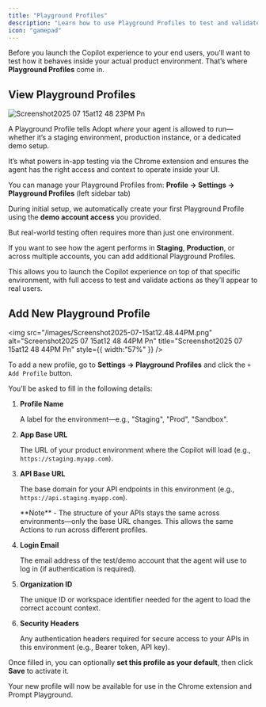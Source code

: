 ```yaml
---
title: "Playground Profiles"
description: "Learn how to use Playground Profiles to test and validate your AI agents in different scenarios"
icon: "gamepad"
---
```


Before you launch the Copilot experience to your end users, you’ll want to test how it behaves inside your actual product environment. That’s where **Playground Profiles** come in.

## View Playground Profiles

![Screenshot2025 07 15at12 48 23PM Pn](/images/Screenshot2025-07-15at12.48.23PM.png)

A Playground Profile tells Adopt _where_ your agent is allowed to run—whether it’s a staging environment, production instance, or a dedicated demo setup.

It’s what powers in-app testing via the Chrome extension and ensures the agent has the right access and context to operate inside your UI.

You can manage your Playground Profiles from: **Profile → Settings → Playground Profiles** (left sidebar tab)

During initial setup, we automatically create your first Playground Profile using the **demo account access** you provided.

But real-world testing often requires more than just one environment.

If you want to see how the agent performs in **Staging**, **Production**, or across multiple accounts, you can add additional Playground Profiles.

This allows you to launch the Copilot experience on top of that specific environment, with full access to test and validate actions as they’ll appear to real users.

## Add New Playground Profile

<img
  src="/images/Screenshot2025-07-15at12.48.44PM.png"
  alt="Screenshot2025 07 15at12 48 44PM Pn"
  title="Screenshot2025 07 15at12 48 44PM Pn"
  style={{ width:"57%" }}
/>

To add a new profile, go to **Settings → Playground Profiles** and click the `+ Add Profile` button.

You’ll be asked to fill in the following details:

1. **Profile Name**

   A label for the environment—e.g., "Staging", "Prod", "Sandbox".
2. **App Base URL**

   The URL of your product environment where the Copilot will load (e.g., `https://staging.myapp.com`).
3. **API Base URL**

   The base domain for your API endpoints in this environment (e.g., `https://api.staging.myapp.com`).

   <Note>
     **Note** - The structure of your APIs stays the same across environments—only the base URL changes. This allows the same Actions to run across different profiles.
   </Note>
4. **Login Email**

   The email address of the test/demo account that the agent will use to log in (if authentication is required).
5. **Organization ID**

   The unique ID or workspace identifier needed for the agent to load the correct account context.
6. **Security Headers**

   Any authentication headers required for secure access to your APIs in this environment (e.g., Bearer token, API key).

Once filled in, you can optionally **set this profile as your default**, then click **Save** to activate it.

Your new profile will now be available for use in the Chrome extension and Prompt Playground.